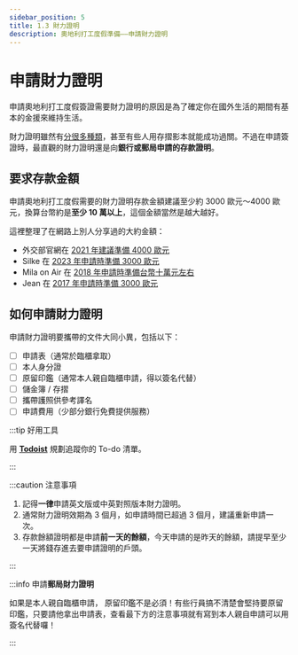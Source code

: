 ```yaml
---
sidebar_position: 5
title: 1.3 財力證明
description: 奧地利打工度假準備——申請財力證明
---
```


# 申請財力證明

申請奧地利打工度假簽證需要財力證明的原因是為了確定你在國外生活的期間有基本的金援來維持生活。

財力證明雖然有[分很多種類](https://rich01.com/how-apply-financial-power-proof-tw/)，甚至有些人用存摺影本就能成功過關。不過在申請簽證時，最直觀的財力證明還是向**銀行或郵局申請的存款證明**。

## 要求存款金額

申請奧地利打工度假需要的財力證明存款金額建議至少約 3000 歐元～4000 歐元，換算台幣約是**至少 10 萬以上**，這個金額當然是越大越好。

這裡整理了在網路上別人分享過的大約金額：
- 外交部官網在 [2021 年建議準備 4000 歐元](https://www.taiwanembassy.org/at/post/2739.html)
- Silke 在 [2023 年申請時準備 3000 歐元](https://silke92548.pixnet.net/blog/post/340001820-apply-for-austria-workingholiday)
- Mila on Air 在 [2018 年申請時準備台幣十萬元左右](https://www.facebook.com/milalaonair/posts/378500182624234/)
- Jean 在 [2017 年申請時準備 3000 歐元](https://ohwanderlin.com/austria-workingholiday/?v=3d9975706be3#%E7%94%B3%E8%AB%8B%E5%A5%A7%E5%9C%B0%E5%88%A9%E6%89%93%E5%B7%A5%E5%BA%A6%E5%81%87%E7%B0%BD%E8%AD%89)
## 如何申請財力證明

申請財力證明要攜帶的文件大同小異，包括以下：
- [ ] 申請表（通常於臨櫃拿取）
- [ ] 本人身分證
- [ ] 原留印鑑（通常本人親自臨櫃申請，得以簽名代替）
- [ ] 儲金簿 / 存摺
- [ ] 攜帶護照供參考譯名
- [ ] 申請費用（少部分銀行免費提供服務）

:::tip 好用工具

用 [**Todoist**](https://get.todoist.io/3d1vczem1yso) 規劃追蹤你的 To-do 清單。

:::

:::caution 注意事項

1. 記得**一律**申請英文版或中英對照版本財力證明。
2. 通常財力證明效期為 3 個月，如申請時間已超過 3 個月，建議重新申請一次。
3. 存款餘額證明都是申請**前一天的餘額**，今天申請的是昨天的餘額，請提早至少一天將錢存進去要申請證明的戶頭。

:::

:::info 申請**郵局財力證明**

如果是本人親自臨櫃申請， 原留印鑑不是必須！有些行員搞不清楚會堅持要原留印鑑，只要請他拿出申請表，查看最下方的注意事項就有寫到本人親自申請可以用簽名代替囉！

:::